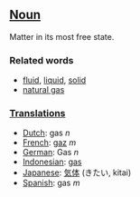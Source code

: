 ==[[Noun]]==

Matter in its most free state. 

===Related words===

*[[fluid]], [[liquid]], [[solid]]
*[[natural gas]]

===[[Translation]]s===

*[[Dutch]]: gas ''n''
*[[French]]: [[gaz]] ''m''
*[[German]]: Gas ''n''
*[[Indonesian]]: [[gas]]
*[[Japanese]]: [[気体]] (きたい, kitai)
*[[Spanish]]: gas ''m''